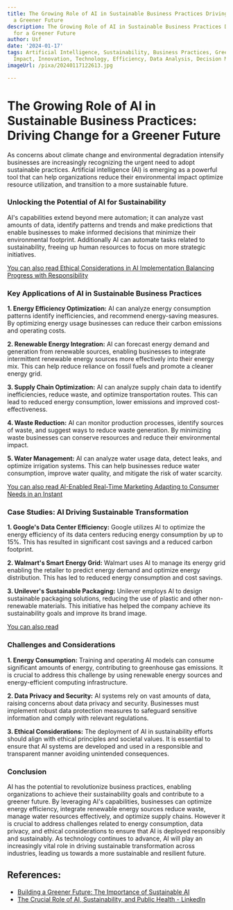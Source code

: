 ```yaml
---
title: The Growing Role of AI in Sustainable Business Practices Driving Change for
  a Greener Future
description: The Growing Role of AI in Sustainable Business Practices Driving Change
  for a Greener Future
author: Usf
date: '2024-01-17'
tags: Artificial Intelligence, Sustainability, Business Practices, Green Future, Environmental
  Impact, Innovation, Technology, Efficiency, Data Analysis, Decision Making
imageUrl: /pixa/20240117122613.jpg

---
```

# The Growing Role of AI in Sustainable Business Practices:  Driving Change for a Greener Future

As concerns about climate change and environmental degradation intensify businesses are  increasingly recognizing the urgent need to adopt sustainable  practices. Artificial intelligence (AI)  is emerging as a  powerful tool that can help organizations reduce their environmental impact optimize resource  utilization, and transition  to a  more sustainable future.

### Unlocking the Potential of AI for Sustainability

AI's capabilities extend beyond mere automation; it can analyze vast amounts of data, identify  patterns and trends and make predictions that enable businesses  to  make informed decisions that minimize their environmental footprint. Additionally AI can automate tasks related  to sustainability, freeing up human resources to focus on more strategic initiatives.

[You can also read Ethical Considerations in AI Implementation Balancing Progress with Responsibility](Ethical%20Considerations%20in%20AI%20Implementation%20Balancing%20Progress%20with%20Responsibility)


### Key Applications of AI  in Sustainable Business Practices

**1. Energy Efficiency Optimization:** AI can analyze energy consumption patterns identify inefficiencies, and recommend  energy-saving measures.  By optimizing energy usage businesses can reduce their carbon emissions and operating costs.

**2. Renewable Energy Integration:** AI can forecast  energy demand and generation from renewable sources, enabling businesses to integrate  intermittent renewable energy sources more effectively into their energy mix. This can help reduce reliance on fossil fuels and promote a cleaner energy  grid.

**3. Supply Chain Optimization:** AI can analyze supply chain data to identify inefficiencies, reduce waste, and  optimize  transportation routes.  This can lead to reduced energy consumption, lower emissions  and improved  cost-effectiveness.

**4. Waste Reduction:** AI can monitor production processes, identify sources of waste, and suggest ways to reduce waste generation. By minimizing waste  businesses can  conserve resources and  reduce  their environmental impact.

**5. Water Management:** AI can analyze water usage data, detect leaks, and optimize  irrigation systems. This can help businesses  reduce water consumption, improve water quality, and mitigate the risk of water scarcity.

[You can also read AI-Enabled Real-Time Marketing Adapting  to Consumer Needs in an Instant](AI-Enabled%20Real-Time%20Marketing%20Adapting%20to%20Consumer%20Needs%20in%20an%20Instant)


### Case Studies: AI Driving Sustainable Transformation

**1. Google's  Data  Center Efficiency:** Google utilizes AI to optimize the energy efficiency of its data centers reducing energy  consumption by up to 15%. This has resulted in significant cost savings and a reduced carbon footprint.

**2. Walmart's  Smart Energy Grid:** Walmart  uses AI to  manage its  energy  grid enabling the retailer to predict energy demand and optimize energy distribution. This has led to reduced energy consumption and cost  savings.

**3. Unilever's Sustainable Packaging:** Unilever employs AI to design sustainable packaging  solutions, reducing the use of plastic and other non-renewable materials. This initiative has helped the company achieve its sustainability goals and improve  its brand image.

[You can also read  ]()


### Challenges and Considerations

**1. Energy Consumption:** Training and operating AI models can consume significant amounts of energy, contributing  to greenhouse  gas emissions.  It is crucial to address this challenge by using renewable energy sources and energy-efficient  computing infrastructure.

**2. Data Privacy  and  Security:** AI systems rely on vast amounts of data, raising concerns about data privacy  and security. Businesses must implement  robust data protection measures to safeguard  sensitive information and comply with relevant regulations.

**3. Ethical Considerations:** The deployment of AI in sustainability efforts should align with ethical principles and societal values. It is essential to ensure that AI systems are developed and used in a responsible  and transparent manner avoiding unintended consequences.

### Conclusion

AI has the potential to revolutionize business practices, enabling organizations to achieve their sustainability goals and contribute  to  a  greener future. By leveraging AI's capabilities, businesses can optimize energy efficiency, integrate renewable energy sources reduce waste, manage water resources effectively, and optimize supply chains. However it is  crucial to address challenges  related to energy consumption, data privacy, and ethical  considerations to ensure that AI is deployed responsibly and sustainably. As technology continues to  advance,  AI  will play an increasingly vital role in driving sustainable transformation  across industries, leading us towards a more sustainable and resilient future.

## References:
- [Building a Greener Future: The Importance of Sustainable AI](https://www.thedigitalspeaker.com/greener-future-importance-sustainable-ai/)
- [The Crucial Role of AI, Sustainability, and Public Health - LinkedIn](https://www.linkedin.com/pulse/driving-toward-greener-smarter-automobile-industry-ai-smriti-1hd4c)
